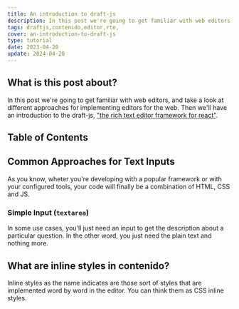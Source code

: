 ```yaml
---
title: An introduction to draft-js
description: In this post we're going to get familiar with web editors, and take a look at different approaches for implementing editors for the web.
tags: draftjs,contenido,editor,rte,
cover: an-introduction-to-draft-js
type: tutorial
date: 2023-04-20
update: 2024-04-20
---
```


## What is this post about?

In this post we're going to get familiar with web editors, and take a look at different approaches
for implementing editors for the web. Then we'll have an introduction to the draft-js, ["the rich text
editor framework for react"](https://draftjs.org/).

## Table of Contents

## Common Approaches for Text Inputs

As you know, wheter you're developing with a popular framework or with your configured tools, your code
will finally be a combination of HTML, CSS and JS.

### Simple Input (`textarea`)

In some use cases, you'll just need an input to get the description about a particular question. In the
other word, you just need the plain text and nothing more.

## What are inline styles in contenido?

Inline styles as the name indicates are those sort of styles that are implemented word by word
in the editor. You can think them as CSS inline styles.
